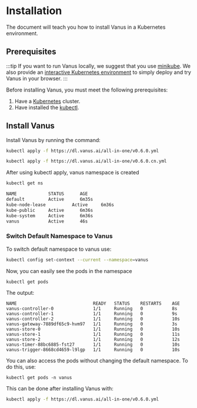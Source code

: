 # Installation

The document will teach you how to install Vanus in a Kubernetes environment.

## Prerequisites
:::tip
If you want to run Vanus locally, we suggest that you use [minikube](https://minikube.sigs.k8s.io/docs/start).
We also provide an [interactive Kubernetes environment](https://play.linkall.com) to simply deploy and try Vanus in your browser.
:::

Before installing Vanus, you must meet the following prerequisites:

1. Have a [Kubernetes](https://kubernetes.io/docs/setup) cluster.
2. Have installed the [kubectl](https://kubernetes.io/docs/tasks/tools/).

## Install Vanus

Install Vanus by running the command:

<Tabs >

<TabItem label="Default" value="default">

```bash
kubectl apply -f https://dl.vanus.ai/all-in-one/v0.6.0.yml
```

</TabItem>

<TabItem label="China Mainland" value="china">

```bash
kubectl apply -f https://dl.vanus.ai/all-in-one/v0.6.0.cn.yml
```

</TabItem>

</Tabs>

After using kubectl apply, vanus namespace is created

```bash
kubectl get ns
```
```bash
NAME 			STATUS		AGE
default			Active		6m35s
kube-node-lease	         Active		6m36s
kube-public		Active		6m36s
kube-system		Active		6m36s
vanus			Active		46s

```
### Switch Default Namespace to Vanus
To switch default namespace to vanus use:

```bash
kubectl config set-context --current --namespace=vanus
```

Now, you can easily see the pods in the namespace

```shell
kubectl get pods
```


The output:

```text
NAME                             READY   STATUS    RESTARTS    AGE
vanus-controller-0               1/1     Running   0           8s
vanus-controller-1               1/1     Running   0           9s
vanus-controller-2               1/1     Running   0           10s
vanus-gateway-7889df65c9-hvm97   1/1     Running   0           3s
vanus-store-0                    1/1     Running   0           10s
vanus-store-1                    1/1     Running   0           11s
vanus-store-2                    1/1     Running   0           12s
vanus-timer-88bc6885-fst27       1/1     Running   0           10s
vanus-trigger-8668cd4659-l9lgp   1/1     Running   0           10s
```

You can also access the pods without changing the default namespace. To do this, use:

```shell
kubectl get pods -n vanus
```

This can be done after installing Vanus with:

```bash
kubectl apply -f https://dl.vanus.ai/all-in-one/v0.6.0.yml
```